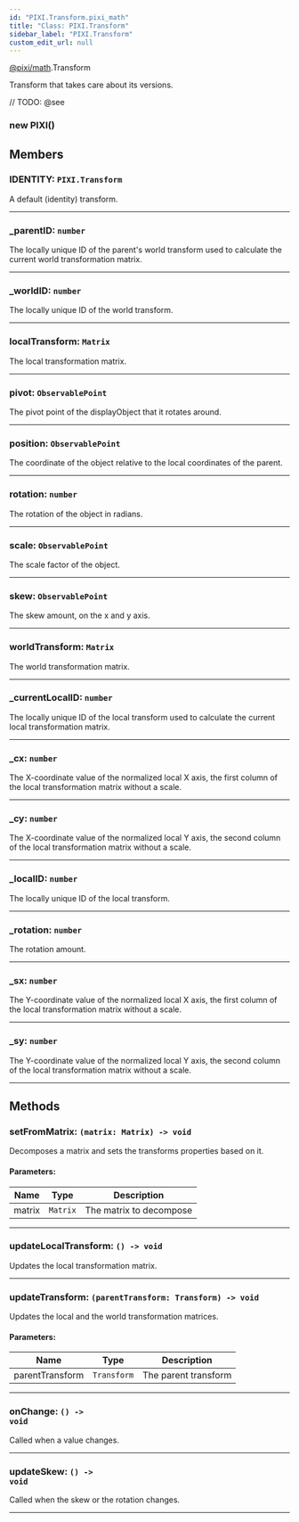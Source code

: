```yaml
---
id: "PIXI.Transform.pixi_math"
title: "Class: PIXI.Transform"
sidebar_label: "PIXI.Transform"
custom_edit_url: null
---
```


[@pixi/math](../modules/pixi_math).Transform


Transform that takes care about its versions.



// TODO: @see

        

<article>

### new PIXI()
</article>



## Members
<article>

### IDENTITY: <span><code>PIXI.Transform</code></span>
A default (identity) transform.

</article>


---------------------------------------

<article>

### _parentID: <span><code>number</code></span>
The locally unique ID of the parent's world transform used to calculate the current world transformation matrix.

</article>


---------------------------------------

<article>

### _worldID: <span><code>number</code></span>
The locally unique ID of the world transform.

</article>


---------------------------------------

<article>

### localTransform: <span><code>Matrix</code></span>
The local transformation matrix.

</article>


---------------------------------------

<article>

### pivot: <span><code>ObservablePoint</code></span>
The pivot point of the displayObject that it rotates around.

</article>


---------------------------------------

<article>

### position: <span><code>ObservablePoint</code></span>
The coordinate of the object relative to the local coordinates of the parent.

</article>


---------------------------------------

<article>

### rotation: <span><code>number</code></span>
The rotation of the object in radians.

</article>


---------------------------------------

<article>

### scale: <span><code>ObservablePoint</code></span>
The scale factor of the object.

</article>


---------------------------------------

<article>

### skew: <span><code>ObservablePoint</code></span>
The skew amount, on the x and y axis.

</article>


---------------------------------------

<article>

### worldTransform: <span><code>Matrix</code></span>
The world transformation matrix.

</article>


---------------------------------------

<article>

### _currentLocalID: <span><code>number</code></span>
The locally unique ID of the local transform used to calculate the current local transformation matrix.

</article>


---------------------------------------

<article>

### _cx: <span><code>number</code></span>
The X-coordinate value of the normalized local X axis, the first column of the local transformation matrix without a scale.

</article>


---------------------------------------

<article>

### _cy: <span><code>number</code></span>
The X-coordinate value of the normalized local Y axis, the second column of the local transformation matrix without a scale.

</article>


---------------------------------------

<article>

### _localID: <span><code>number</code></span>
The locally unique ID of the local transform.

</article>


---------------------------------------

<article>

### _rotation: <span><code>number</code></span>
The rotation amount.

</article>


---------------------------------------

<article>

### _sx: <span><code>number</code></span>
The Y-coordinate value of the normalized local X axis, the first column of the local transformation matrix without a scale.

</article>


---------------------------------------

<article>

### _sy: <span><code>number</code></span>
The Y-coordinate value of the normalized local Y axis, the second column of the local transformation matrix without a scale.

</article>


---------------------------------------


## Methods
<article>

### setFromMatrix: <span><code>(matrix&#58; Matrix) -&#62; void</code></span>
Decomposes a matrix and sets the transforms properties based on it.

#### Parameters:
| Name   | Type                | Description             |
| ------ | ------------------- | ----------------------- |
| matrix | <code>Matrix</code> | The matrix to decompose |
</article>


---------------------------------------

<article>

### updateLocalTransform: <span><code>() -&#62; void</code></span>
Updates the local transformation matrix.

</article>


---------------------------------------

<article>

### updateTransform: <span><code>(parentTransform&#58; Transform) -&#62; void</code></span>
Updates the local and the world transformation matrices.

#### Parameters:
| Name            | Type                   | Description          |
| --------------- | ---------------------- | -------------------- |
| parentTransform | <code>Transform</code> | The parent transform |
</article>


---------------------------------------

<article>

### onChange: <span><code>() -&#62; void</code></span>
Called when a value changes.

</article>


---------------------------------------

<article>

### updateSkew: <span><code>() -&#62; void</code></span>
Called when the skew or the rotation changes.

</article>


---------------------------------------


    